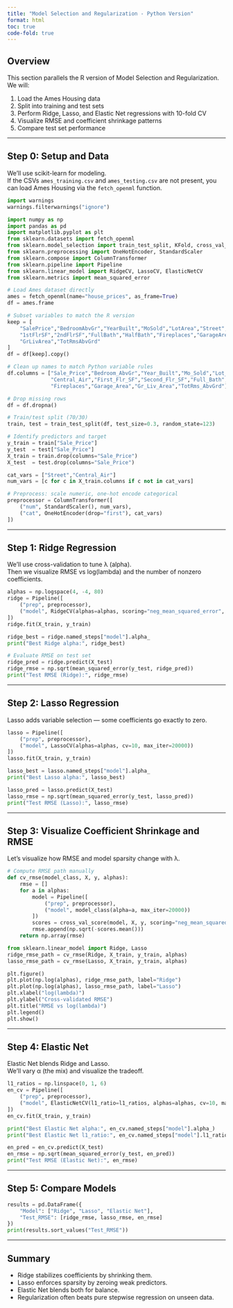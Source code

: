 ```yaml
---
title: "Model Selection and Regularization - Python Version"
format: html
toc: true
code-fold: true
---
```


## Overview

This section parallels the R version of Model Selection and Regularization.  
We will:

1. Load the Ames Housing data  
2. Split into training and test sets  
3. Perform Ridge, Lasso, and Elastic Net regressions with 10-fold CV  
4. Visualize RMSE and coefficient shrinkage patterns  
5. Compare test set performance  

---

## Step 0: Setup and Data

We’ll use scikit-learn for modeling.  
If the CSVs `ames_training.csv` and `ames_testing.csv` are not present, you can load Ames Housing via the `fetch_openml` function.

```python
import warnings
warnings.filterwarnings("ignore")

import numpy as np
import pandas as pd
import matplotlib.pyplot as plt
from sklearn.datasets import fetch_openml
from sklearn.model_selection import train_test_split, KFold, cross_val_score
from sklearn.preprocessing import OneHotEncoder, StandardScaler
from sklearn.compose import ColumnTransformer
from sklearn.pipeline import Pipeline
from sklearn.linear_model import RidgeCV, LassoCV, ElasticNetCV
from sklearn.metrics import mean_squared_error

# Load Ames dataset directly
ames = fetch_openml(name="house_prices", as_frame=True)
df = ames.frame

# Subset variables to match the R version
keep = [
    "SalePrice","BedroomAbvGr","YearBuilt","MoSold","LotArea","Street","CentralAir",
    "1stFlrSF","2ndFlrSF","FullBath","HalfBath","Fireplaces","GarageArea",
    "GrLivArea","TotRmsAbvGrd"
]
df = df[keep].copy()

# Clean up names to match Python variable rules
df.columns = ["Sale_Price","Bedroom_AbvGr","Year_Built","Mo_Sold","Lot_Area","Street",
              "Central_Air","First_Flr_SF","Second_Flr_SF","Full_Bath","Half_Bath",
              "Fireplaces","Garage_Area","Gr_Liv_Area","TotRms_AbvGrd"]

# Drop missing rows
df = df.dropna()

# Train/test split (70/30)
train, test = train_test_split(df, test_size=0.3, random_state=123)

# Identify predictors and target
y_train = train["Sale_Price"]
y_test  = test["Sale_Price"]
X_train = train.drop(columns="Sale_Price")
X_test  = test.drop(columns="Sale_Price")

cat_vars = ["Street","Central_Air"]
num_vars = [c for c in X_train.columns if c not in cat_vars]

# Preprocess: scale numeric, one-hot encode categorical
preprocessor = ColumnTransformer([
    ("num", StandardScaler(), num_vars),
    ("cat", OneHotEncoder(drop="first"), cat_vars)
])
```

---

## Step 1: Ridge Regression

We’ll use cross-validation to tune λ (alpha).  
Then we visualize RMSE vs log(lambda) and the number of nonzero coefficients.

```python
alphas = np.logspace(4, -4, 80)
ridge = Pipeline([
    ("prep", preprocessor),
    ("model", RidgeCV(alphas=alphas, scoring="neg_mean_squared_error", cv=10))
])
ridge.fit(X_train, y_train)

ridge_best = ridge.named_steps["model"].alpha_
print("Best Ridge alpha:", ridge_best)

# Evaluate RMSE on test set
ridge_pred = ridge.predict(X_test)
ridge_rmse = np.sqrt(mean_squared_error(y_test, ridge_pred))
print("Test RMSE (Ridge):", ridge_rmse)
```

---

## Step 2: Lasso Regression

Lasso adds variable selection — some coefficients go exactly to zero.

```python
lasso = Pipeline([
    ("prep", preprocessor),
    ("model", LassoCV(alphas=alphas, cv=10, max_iter=20000))
])
lasso.fit(X_train, y_train)

lasso_best = lasso.named_steps["model"].alpha_
print("Best Lasso alpha:", lasso_best)

lasso_pred = lasso.predict(X_test)
lasso_rmse = np.sqrt(mean_squared_error(y_test, lasso_pred))
print("Test RMSE (Lasso):", lasso_rmse)
```

---

## Step 3: Visualize Coefficient Shrinkage and RMSE

Let’s visualize how RMSE and model sparsity change with λ.

```python
# Compute RMSE path manually
def cv_rmse(model_class, X, y, alphas):
    rmse = []
    for a in alphas:
        model = Pipeline([
            ("prep", preprocessor),
            ("model", model_class(alpha=a, max_iter=20000))
        ])
        scores = cross_val_score(model, X, y, scoring="neg_mean_squared_error", cv=KFold(10, shuffle=True, random_state=123))
        rmse.append(np.sqrt(-scores.mean()))
    return np.array(rmse)

from sklearn.linear_model import Ridge, Lasso
ridge_rmse_path = cv_rmse(Ridge, X_train, y_train, alphas)
lasso_rmse_path = cv_rmse(Lasso, X_train, y_train, alphas)

plt.figure()
plt.plot(np.log(alphas), ridge_rmse_path, label="Ridge")
plt.plot(np.log(alphas), lasso_rmse_path, label="Lasso")
plt.xlabel("log(lambda)")
plt.ylabel("Cross-validated RMSE")
plt.title("RMSE vs log(lambda)")
plt.legend()
plt.show()
```

---

## Step 4: Elastic Net

Elastic Net blends Ridge and Lasso.  
We’ll vary α (the mix) and visualize the tradeoff.

```python
l1_ratios = np.linspace(0, 1, 6)
en_cv = Pipeline([
    ("prep", preprocessor),
    ("model", ElasticNetCV(l1_ratio=l1_ratios, alphas=alphas, cv=10, max_iter=50000))
])
en_cv.fit(X_train, y_train)

print("Best Elastic Net alpha:", en_cv.named_steps["model"].alpha_)
print("Best Elastic Net l1_ratio:", en_cv.named_steps["model"].l1_ratio_)

en_pred = en_cv.predict(X_test)
en_rmse = np.sqrt(mean_squared_error(y_test, en_pred))
print("Test RMSE (Elastic Net):", en_rmse)
```

---

## Step 5: Compare Models

```python
results = pd.DataFrame({
    "Model": ["Ridge", "Lasso", "Elastic Net"],
    "Test_RMSE": [ridge_rmse, lasso_rmse, en_rmse]
})
print(results.sort_values("Test_RMSE"))
```

---

## Summary

- Ridge stabilizes coefficients by shrinking them.  
- Lasso enforces sparsity by zeroing weak predictors.  
- Elastic Net blends both for balance.  
- Regularization often beats pure stepwise regression on unseen data.
